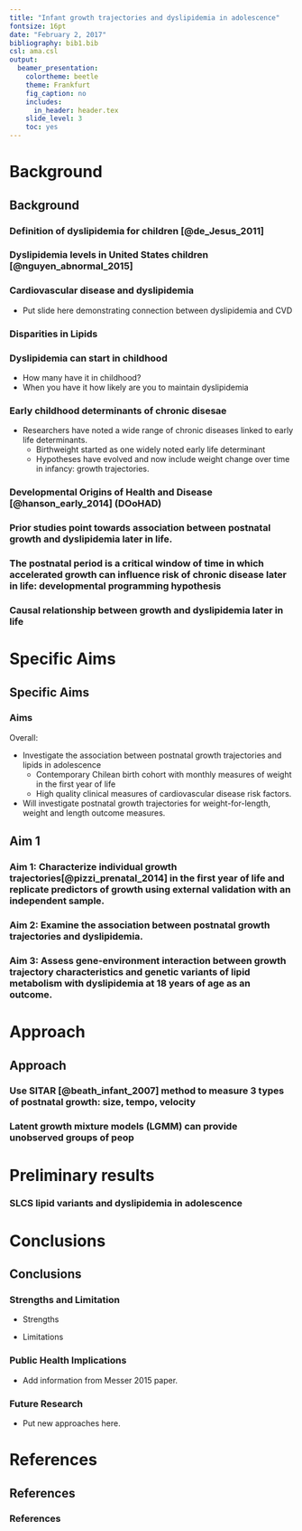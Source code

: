 ```yaml
---
title: "Infant growth trajectories and dyslipidemia in adolescence"
fontsize: 16pt
date: "February 2, 2017"
bibliography: bib1.bib
csl: ama.csl
output:
  beamer_presentation:
    colortheme: beetle
    theme: Frankfurt
    fig_caption: no
    includes:
      in_header: header.tex
    slide_level: 3
    toc: yes
---
```


# Background
## Background

### Definition of dyslipidemia for children [@de_Jesus_2011]


\begin{columns}

\begin{column}{0.25\textwidth}

* Bullet point here

\vspace{3mm}

\vspace{3mm}

\end{column}

\noindent

\begin{column}{0.75\textwidth}


\includegraphics[scale=0.1]{figures/expert-2011-table9-1.png}

\end{column}

\end{columns}

### Dyslipidemia levels in United States children [@nguyen_abnormal_2015]

<!-- \includegraphics[scale=0.1]{figures/Nguyen-2015-fig4.png} -->

### Cardiovascular disease and dyslipidemia

* Put slide here demonstrating connection between dyslipidemia and CVD

### Disparities in Lipids

### Dyslipidemia can start in childhood

- How many have it in childhood?
- When you have it how likely are you to maintain dyslipidemia

### Early childhood determinants of chronic disesae

* Researchers have noted a wide range of chronic diseases linked to early life determinants.
    - Birthweight started as one widely noted early life determinant
    - Hypotheses have evolved and now include weight change over time in infancy: growth trajectories.

### Developmental Origins of Health and Disease [@hanson_early_2014] (DOoHAD)

<!-- \centering -->
<!-- \includegraphics[scale=0.1]{figures/hanson-fig1.png} -->


\note{This figure drives home the importance of intervention at an early age.}

### Prior studies point towards association between postnatal growth and dyslipidemia later in life.

\begin{table}[H]
\begin{tabular}{llC{2cm}C{2cm}C{2cm}C{2cm}}
\toprule
 & Author     & Year published & Direction of growth with increase in HDL-C & 2+ observations in change measure & Non-European sample? \\
\midrule
1 & Corvalan   & 2009           & +                                    &              & \ding{52}               \\
2 & Ekelund    & 2007           & +      	                             &               &               \\
3 & Howe       & 2010           & --                              &               &               \\
4 & Kajantie   & 2008           & +                                    &               &               \\
5 & Leunissen  & 2009           & --                              &               &               \\
6 & Oostvogels & 2014           & --                              &               &               \\
7 & Tzoulaki   & 2010           & +                                    & \ding{52}    &              \\
\bottomrule
\end{tabular}
\end{table}

### The postnatal period is a critical window of time in which accelerated growth can influence risk of chronic disease later in life: developmental programming hypothesis

\centering
<!-- \includegraphics[scale=0.1]{figures/santos-2012-fig1.png} -->

### Causal relationship between growth and dyslipidemia later in life

\begin{figure}
 \scalebox{1.5}{
	\large{\begin{tikzpicture}[%
		->,
		>=stealth,
		node distance=1cm,
		pil/.style={
			->,
			thick,
			shorten =2pt,}
		]
		\node[color=red] (1) {infant growth};
		\node[right=of 1] (2) {\begin{tabular}{c}dyslipidemia, \\ adolesence \end{tabular}};
		\draw [->, line width=2pt] (1) to (2);
	\end{tikzpicture}}
}
\end{figure}


# Specific Aims
## Specific Aims

### Aims

Overall:

  * Investigate the association between postnatal growth trajectories and lipids in adolescence
      - Contemporary Chilean birth cohort with monthly measures of weight in the first year of life
      - High quality clinical measures of cardiovascular disease risk factors.

  * Will investigate postnatal growth trajectories for weight-for-length, weight and length outcome measures.

## Aim 1
### Aim 1:  Characterize individual growth trajectories[@pizzi_prenatal_2014]  in the first year of life and replicate predictors of growth using external validation with an independent sample.


\note{We expect to replicate previous findings indicating a positive association between:

1. Maternal characteristics such as pre-pregnancy BMI, height and age with trajectory size.

2. Maternal education and trajectory velocity.}

### Aim 2: Examine the association between postnatal growth trajectories and dyslipidemia.

\note{Do certain postnatal growth trajectories associate with dyslipidemia?}
\note{We expect: Infants with faster growth trajectories will be more susceptible to dyslipidemia in adolescence.}


### Aim 3: Assess gene-environment interaction between growth trajectory characteristics and genetic variants of lipid metabolism with dyslipidemia at 18 years of age as an outcome.


\note{Do growth trajectories modify the association between genetic variants related to lipid metabolism and dyslipidemia in adolescence?}

\note{We expect: 1. The selected genetic variants will associate with dyslipidemia in adolescence.
2. A gene-environment interaction exists in which extreme and less favorable growth characteristics will exhibit stronger, deleterious associations between the genetic variants and dyslipidemia.}

# Approach
## Approach

### Use SITAR [@beath_infant_2007] method to measure 3 types of postnatal growth: size, tempo, velocity

\note{SITAR: SuperImposition by Translation And Rotation}
\note{These methods are a novel approach to this area of research.}

\centering
<!-- ![sitar](figures/sim-growth-2.png)   -->

### Latent growth mixture models (LGMM) can provide unobserved groups of peop

\centering
<!-- ![sitar](figures/sim-lgmm-2.png)   -->

# Preliminary results

### SLCS lipid variants and dyslipidemia in adolescence

# Conclusions
## Conclusions

### Strengths and Limitation

* Strengths

* Limitations

### Public Health Implications

- Add information from Messer 2015 paper.

### Future Research

- Put new approaches here. 

<!-- Note: level 3 means that one pound sign is the section (group in header)
# two pound signs is a subsection (group within group in header). three pound signs the frametitle.

Good documentation for beamer use in Rmarkdown:
1. http://rmarkdown.rstudio.com/beamer_presentation_format.html#overview
2. http://svmiller.com/blog/2015/02/moving-from-beamer-to-r-markdown/

Example of their explanation for slide structure in markdown compared to LaTex:

# This is my section
## This is my subsection
### Title of a slide

*Hi mom!*

is the same as

\section{This is my section}
\subsection{This is my subsection}
\frame{
\frametitle{Title of a slide}

\textit{Hi mom!}


}
-->


<!--\color{white}-->


<!-- FULL DAG:

\begin{figure}
	\caption{Directed Acyclic Diagram (DAG) for research topic.}
	\label{dag1}
 \scalebox{.75}{
	\large{\begin{tikzpicture}[%
		->,
		>=stealth,
		node distance=1cm,
		pil/.style={
			->,
			thick,
			shorten =2pt,}
		]
		\node[color=red] (1) {infant growth};
		\node[above =of 1] (2) {breastfeeding};
		\node[left = of 1] (9) {birth weight};
		\node[below=of 9, xshift=-1cm] (3) {genetic factors};
		\node[above right=of 1, yshift=1cm] (4) {child growth};
		\node[above right=of 4] (6) {exercise};
		\node[right=of 1, xshift=2.2cm](13){\begin{tabular}{c}lipid risk allele x\\ infant growth \end{tabular}};
		\node[right=of 13] (5) {\begin{tabular}{c}dyslipidemia, \\ adolesence \end{tabular}};
		\node[above=of 4] (7) {diet};
		\node[above= of 5] (8) {smoking};
		\node[below=of 1] (11) {\begin{tabular}{c}adiposity, \\ early childhood \end{tabular}};
		\node[below left=of 11, xshift=1cm] (10) {male};
		\node[below right=of 1] (12) {\begin{tabular}{c}male x adiposity \\ early childhood \end{tabular}};
		\node[below=of 5](14){\begin{tabular}{c}lipid risk\\allele\end{tabular}};
		\node[above=of 10, xshift=0.5cm, yshift=0.5cm](15){SES};
		\node[above left=of 4](16){SES, child};
		\node[below =of 12](17){ancestry};
		\draw [->] (2) to (1);
		\draw [->] (3) to (9);
		\draw [->] (3) to [bend right=70] (5);
		\draw [->] (6) to (4);
		\draw [->] (7) to (4);
		\draw [->] (7) to (5);
		\draw [->] (6) to (5);
		\draw [->] (8) to (5);
		\draw [->] (9) to (1);
		\draw [->] (1) to (4);
		\draw [->] (1) to (11);
		\draw [->] (11) to (12);
		\draw [->] (1) to (13);
		\draw [->] (13) to (5);
		\draw [->] (10) to (12);
		\draw [->] (10) to (9);
		\draw [->] (10) to (1);
		\draw [->] (12) to (4);
		\draw [->] (14) to (13);
		\draw [->] (14) to (5);
		\draw [->] (15) to (9);
		\draw [->] (15) to (1);
		\draw [->] (16) to (4);
		\draw [->] (17) to (1);
		\draw [->] (17) to (5);
	\end{tikzpicture}}
}
\end{figure}

-->


# References
## References
### References  {.allowframebreaks}